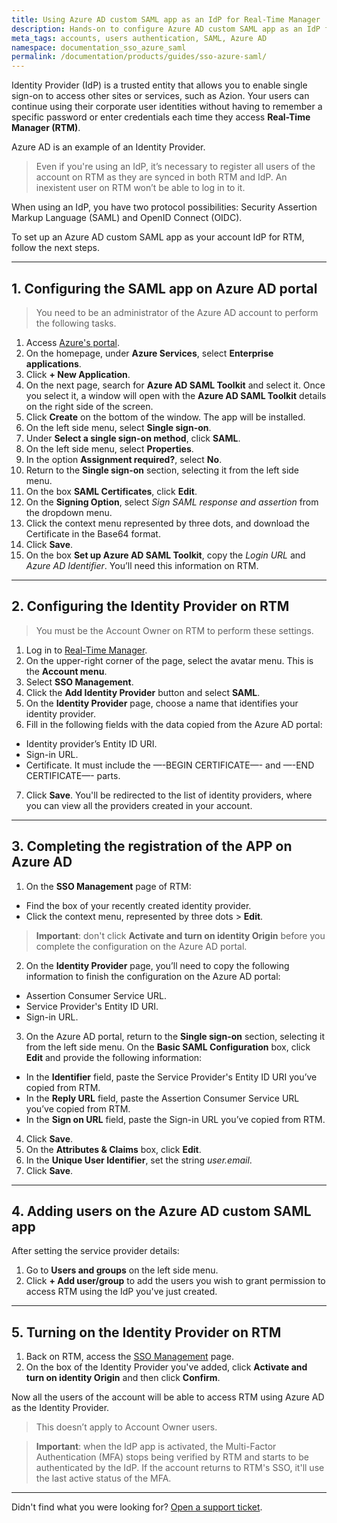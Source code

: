 ```yaml
---
title: Using Azure AD custom SAML app as an IdP for Real-Time Manager
description: Hands-on to configure Azure AD custom SAML app as an IdP for Real-Time Manager.
meta_tags: accounts, users authentication, SAML, Azure AD
namespace: documentation_sso_azure_saml
permalink: /documentation/products/guides/sso-azure-saml/
---
```


Identity Provider (IdP) is a trusted entity that allows you to enable single sign-on to access other sites or services, such as Azion. Your users can continue using their corporate user identities without having to remember a specific password or enter credentials each time they access **Real-Time Manager (RTM)**.

Azure AD is an example of an Identity Provider.

> Even if you're using an IdP, it’s necessary to register all users of the account on RTM as they are synced in both RTM and IdP. An inexistent user on RTM won’t be able to log in to it.

When using an IdP, you have two protocol possibilities: Security Assertion Markup Language (SAML) and OpenID Connect (OIDC).

To set up an Azure AD custom SAML app as your account IdP for RTM, follow the next steps.

---

## 1. Configuring the SAML app on Azure AD portal

> You need to be an administrator of the Azure AD account to perform the following tasks.

1. Access [Azure's portal](https://portal.azure.com/).
2. On the homepage, under **Azure Services**, select **Enterprise applications**. 
3. Click **+ New Application**.
4. On the next page, search for **Azure AD SAML Toolkit** and select it. Once you select it, a window will open with the **Azure AD SAML Toolkit** details on the right side of the screen.
6. Click **Create** on the bottom of the window. The app will be installed. 
7. On the left side menu, select **Single sign-on**.
8. Under **Select a single sign-on method**, click **SAML**.
9. On the left side menu, select **Properties**.
10. In the option **Assignment required?**, select **No**.
11. Return to the **Single sign-on** section, selecting it from the left side menu.
12. On the box **SAML Certificates**, click **Edit**.
13. On the **Signing Option**, select *Sign SAML response and assertion* from the dropdown menu.
14. Click the context menu represented by three dots, and download the Certificate in the Base64 format. 
15. Click **Save**.
16. On the box **Set up Azure AD SAML Toolkit**, copy the *Login URL* and *Azure AD Identifier*. You’ll need this information on RTM.

---

## 2. Configuring the Identity Provider on RTM

> You must be the Account Owner on RTM to perform these settings.

1. Log in to [Real-Time Manager](https://manager.azion.com/).
2. On the upper-right corner of the page, select the avatar menu. This is the **Account menu**.
3. Select **SSO Management**.
4. Click the **Add Identity Provider** button and select **SAML**.
5. On the **Identity Provider** page, choose a name that identifies your identity provider.
6. Fill in the following fields with the data copied from the Azure AD portal:

- Identity provider’s Entity ID URI.
- Sign-in URL.
- Certificate. It must include the —-BEGIN CERTIFICATE—- and —-END CERTIFICATE—- parts.



7. Click **Save**. You'll be redirected to the list of identity providers, where you can view all the providers created in your account.

---

## 3. Completing the registration of the APP on Azure AD

1. On the **SSO Management** page of RTM:

- Find the box of your recently created identity provider.
- Click the context menu, represented by three dots > **Edit**.

> **Important**: don't click **Activate and turn on identity Origin** before you complete the configuration on the Azure AD portal.



2. On the **Identity Provider** page, you’ll need to copy the following information to finish the configuration on the Azure AD portal:

- Assertion Consumer Service URL.
- Service Provider's Entity ID URI.
- Sign-in URL.



3. On the Azure AD portal, return to the **Single sign-on** section, selecting it from the left side menu. On the **Basic SAML Configuration** box, click **Edit** and provide the following information:

- In the **Identifier** field, paste the Service Provider's Entity ID URI you’ve copied from RTM.
- In the **Reply URL** field, paste the Assertion Consumer Service URL you’ve copied from RTM.
- In the **Sign on URL** field, paste the Sign-in URL you’ve copied from RTM.



4. Click **Save**. 
5. On the **Attributes & Claims** box, click **Edit**.
6. In the **Unique User Identifier**, set the string *user.email*.
7. Click **Save**.

---

## 4. Adding users on the Azure AD custom SAML app

After setting the service provider details:

1. Go to **Users and groups** on the left side menu.
2. Click **+ Add user/group** to add the users you wish to grant permission to access RTM using the IdP you've just created. 

---

## 5. Turning on the Identity Provider on RTM

1. Back on RTM, access the [SSO Management](https://manager.azion.com/iam/sso/identity-providers) page.
2. On the box of the Identity Provider you've added, click **Activate and turn on identity Origin** and then click **Confirm**.

Now all the users of the account will be able to access RTM using Azure AD as the Identity Provider.

> This doesn’t apply to Account Owner users.

> **Important**: when the IdP app is activated, the Multi-Factor Authentication (MFA) stops being verified by RTM and starts to be authenticated by the IdP. If the account returns to RTM's SSO, it'll use the last active status of the MFA.

---

Didn't find what you were looking for? [Open a support ticket](https://tickets.azion.com/).
